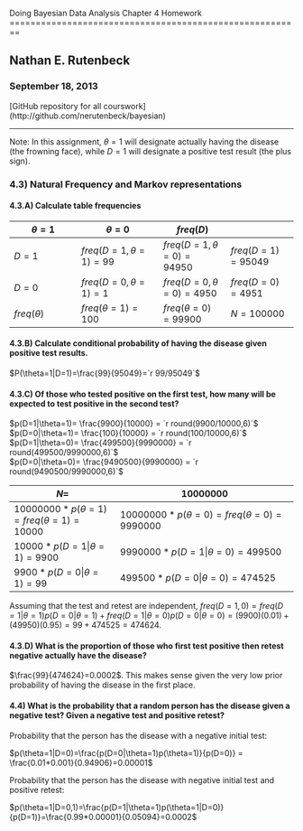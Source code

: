 Doing Bayesian Data Analysis
Chapter 4 Homework
========================================================

## Nathan E. Rutenbeck
### September 18, 2013
[GitHub repository for all courswork] (http://github.com/nerutenbeck/bayesian)

--------------------------------------------------------

Note: In this assignment, $\theta=1$ will designate actually having the disease (the frowning face), while $D=1$ will designate a positive test result (the plus sign).

### 4.3) Natural Frequency and Markov representations

#### 4.3.A) Calculate table frequencies

 |$\theta=1$  |$\theta=0$ |$freq(D)$   
-----|------|-----|-----  
$D=1$ |$freq(D=1,\theta=1)=99$ |$freq(D=1,\theta=0)=94950$  |$freq(D=1)=95049$  
$D=0$ |$freq(D=0,\theta=1)=1$ |$freq(D=0,\theta=0)=4950$ |$freq(D=0)=4951$  
$freq(\theta)$|$freq(\theta=1)=100$ |$freq(\theta=0)=99900$ |$N=100000$  

#### 4.3.B) Calculate conditional probability of having the disease given positive test results.

$P(\theta=1|D=1)=\frac{99}{95049}=`r 99/95049`$ 

#### 4.3.C) Of those who tested positive on the first test, how many will be expected to test positive in the second test?


$p(D=1|\theta=1)= \frac{9900}{10000} = `r round(9900/10000,6)`$  
$p(D=0|\theta=1)= \frac{100}{10000} = `r round(100/10000,6)`$  
$p(D=1|\theta=0)= \frac{499500}{9990000} = `r round(499500/9990000,6)`$  
$p(D=0|\theta=0)= \frac{9490500}{9990000} = `r round(9490500/9990000,6)`$  

$N=$  |$10000000$  
------|----------|  
$10000000 * p(\theta=1)=freq(\theta=1)=10000$ |$10000000*p(\theta=0)=freq(\theta=0)=9990000$  
$10000*p(D=1|\theta=1)=9900$  |$9990000*p(D=1|\theta=0)=499500$  
$9900*p(D=0|\theta=1)=99$  |$499500*p(D=0|\theta=0)=474525$

Assuming that the test and retest are independent, $freq(D=1,0)=freq(D=1|\theta=1)p(D=0|\theta=1)+freq(D=1|\theta=0)p(D=0|\theta=0)=(9900)(0.01)+(49950)(0.95)=99+474525=474624$. 

#### 4.3.D) What is the proportion of those who first test positive then retest negative actually have the disease?

 $\frac{99}{474624}=0.0002$. This makes sense given the very low prior probability of having the disease in the first place.

#### 4.4) What is the probability that a random person has the disease given a negative test? Given a negative test and positive retest?

Probability that the person has the disease with a negative initial test:  
  
$p(\theta=1|D=0)=\frac{p(D=0|\theta=1)p(\theta=1)}{p(D=0)} = \frac{0.01*0.001}{0.94906}=0.00001$  

Probability that the person has the disease with negative initial test and positive retest:  

$p(\theta=1|D=0,1)=\frac{p(D=1|\theta=1)p(\theta=1|D=0)}{p(D=1)}=\frac{0.99*0.00001}{0.05094}=0.0002$  
